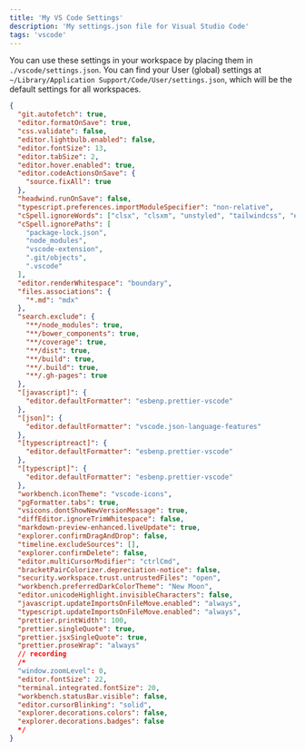 ```yaml
---
title: 'My VS Code Settings'
description: 'My settings.json file for Visual Studio Code'
tags: 'vscode'
---
```


You can use these settings in your workspace by placing them in `./vscode/settings.json`.
You can find your User (global) settings at
`~/Library/Application Support/Code/User/settings.json`, which will be the default settings
for all workspaces.

```json
{
  "git.autofetch": true,
  "editor.formatOnSave": true,
  "css.validate": false,
  "editor.lightbulb.enabled": false,
  "editor.fontSize": 13,
  "editor.tabSize": 2,
  "editor.hover.enabled": true,
  "editor.codeActionsOnSave": {
    "source.fixAll": true
  },
  "headwind.runOnSave": false,
  "typescript.preferences.importModuleSpecifier": "non-relative",
  "cSpell.ignoreWords": ["clsx", "clsxm", "unstyled", "tailwindcss", "endregion"],
  "cSpell.ignorePaths": [
    "package-lock.json",
    "node_modules",
    "vscode-extension",
    ".git/objects",
    ".vscode"
  ],
  "editor.renderWhitespace": "boundary",
  "files.associations": {
    "*.md": "mdx"
  },
  "search.exclude": {
    "**/node_modules": true,
    "**/bower_components": true,
    "**/coverage": true,
    "**/dist": true,
    "**/build": true,
    "**/.build": true,
    "**/.gh-pages": true
  },
  "[javascript]": {
    "editor.defaultFormatter": "esbenp.prettier-vscode"
  },
  "[json]": {
    "editor.defaultFormatter": "vscode.json-language-features"
  },
  "[typescriptreact]": {
    "editor.defaultFormatter": "esbenp.prettier-vscode"
  },
  "[typescript]": {
    "editor.defaultFormatter": "esbenp.prettier-vscode"
  },
  "workbench.iconTheme": "vscode-icons",
  "pgFormatter.tabs": true,
  "vsicons.dontShowNewVersionMessage": true,
  "diffEditor.ignoreTrimWhitespace": false,
  "markdown-preview-enhanced.liveUpdate": true,
  "explorer.confirmDragAndDrop": false,
  "timeline.excludeSources": [],
  "explorer.confirmDelete": false,
  "editor.multiCursorModifier": "ctrlCmd",
  "bracketPairColorizer.depreciation-notice": false,
  "security.workspace.trust.untrustedFiles": "open",
  "workbench.preferredDarkColorTheme": "New Moon",
  "editor.unicodeHighlight.invisibleCharacters": false,
  "javascript.updateImportsOnFileMove.enabled": "always",
  "typescript.updateImportsOnFileMove.enabled": "always",
  "prettier.printWidth": 100,
  "prettier.singleQuote": true,
  "prettier.jsxSingleQuote": true,
  "prettier.proseWrap": "always"
  // recording
  /*
  "window.zoomLevel": 0,
  "editor.fontSize": 22,
  "terminal.integrated.fontSize": 20,
  "workbench.statusBar.visible": false,
  "editor.cursorBlinking": "solid",
  "explorer.decorations.colors": false,
  "explorer.decorations.badges": false
  */
}
```
